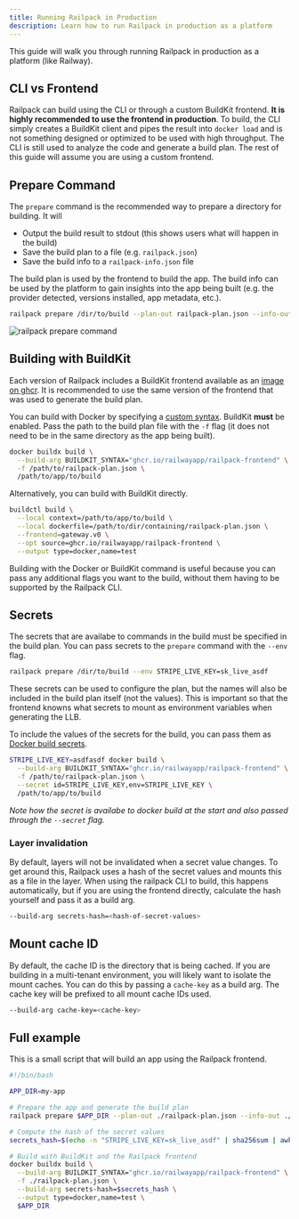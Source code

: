 ```yaml
---
title: Running Railpack in Production
description: Learn how to run Railpack in production as a platform
---
```


This guide will walk you through running Railpack in production as a platform
(like Railway).

## CLI vs Frontend

Railpack can build using the CLI or through a custom BuildKit frontend. **It is
highly recommended to use the frontend in production**. To build, the CLI simply
creates a BuildKit client and pipes the result into `docker load` and is not
something designed or optimized to be used with high throughput. The CLI is
still used to analyze the code and generate a build plan. The rest of this guide
will assume you are using a custom frontend.

## Prepare Command

The `prepare` command is the recommended way to prepare a directory for
building. It will

- Output the build result to stdout (this shows users what will happen in the
  build)
- Save the build plan to a file (e.g. `railpack.json`)
- Save the build info to a `railpack-info.json` file

The build plan is used by the frontend to build the app. The build info can be
used by the platform to gain insights into the app being built (e.g. the
provider detected, versions installed, app metadata, etc.).

```sh
railpack prepare /dir/to/build --plan-out railpack-plan.json --info-out railpack-info.json
```

![railpack prepare command](../images/railpack-prepare.png)

## Building with BuildKit

Each version of Railpack includes a BuildKit frontend available as an [image on
ghcr](https://github.com/railwayapp/railpack/pkgs/container/railpack-frontend).
It is recommended to use the same version of the frontend that was used to
generate the build plan.

You can build with Docker by specifying a [custom
syntax](https://docs.docker.com/build/buildkit/frontend/). BuildKit **must** be
enabled. Pass the path to the build plan file with the `-f` flag (it does not
need to be in the same directory as the app being built).

```sh
docker buildx build \
  --build-arg BUILDKIT_SYNTAX="ghcr.io/railwayapp/railpack-frontend" \
  -f /path/to/railpack-plan.json \
  /path/to/app/to/build
```

Alternatively, you can build with BuildKit directly.

```sh
buildctl build \
  --local context=/path/to/app/to/build \
  --local dockerfile=/path/to/dir/containing/railpack-plan.json \
  --frontend=gateway.v0 \
  --opt source=ghcr.io/railwayapp/railpack-frontend \
  --output type=docker,name=test
```

Building with the Docker or BuildKit command is useful because you can pass any
additional flags you want to the build, without them having to be supported by
the Railpack CLI.

## Secrets

The secrets that are availabe to commands in the build must be specified in the
build plan. You can pass secrets to the `prepare` command with the `--env` flag.

```sh
railpack prepare /dir/to/build --env STRIPE_LIVE_KEY=sk_live_asdf
```

These secrets can be used to configure the plan, but the names will also be
included in the build plan itself (not the values). This is important so that
the frontend knowns what secrets to mount as environment variables when
generating the LLB.

To include the values of the secrets for the build, you can pass them as [Docker
build secrets](https://docs.docker.com/build/building/secrets/).

```sh
STRIPE_LIVE_KEY=asdfasdf docker build \
  --build-arg BUILDKIT_SYNTAX="ghcr.io/railwayapp/railpack-frontend" \
  -f /path/to/railpack-plan.json \
  --secret id=STRIPE_LIVE_KEY,env=STRIPE_LIVE_KEY \
  /path/to/app/to/build
```

_Note how the secret is availabe to docker build at the start and also passed
through the `--secret` flag._

### Layer invalidation

By default, layers will not be invalidated when a secret value changes. To get
around this, Railpack uses a hash of the secret values and mounts this as a file
in the layer. When using the railpack CLI to build, this happens automatically,
but if you are using the frontend directly, calculate the hash yourself and pass
it as a build arg.

```sh
--build-arg secrets-hash=<hash-of-secret-values>
```

## Mount cache ID

By default, the cache ID is the directory that is being cached. If you are
building in a multi-tenant environment, you will likely want to isolate the
mount caches. You can do this by passing a `cache-key` as a build arg. The cache
key will be prefixed to all mount cache IDs used.

```sh
--build-arg cache-key=<cache-key>
```

## Full example

This is a small script that will build an app using the Railpack frontend.

```sh
#!/bin/bash

APP_DIR=my-app

# Prepare the app and generate the build plan
railpack prepare $APP_DIR --plan-out ./railpack-plan.json --info-out ./railpack-info.json

# Compute the hash of the secret values
secrets_hash=$(echo -n "STRIPE_LIVE_KEY=sk_live_asdf" | sha256sum | awk '{print $1}')

# Build with BuildKit and the Railpack frontend
docker buildx build \
  --build-arg BUILDKIT_SYNTAX="ghcr.io/railwayapp/railpack-frontend" \
  -f ./railpack-plan.json \
  --build-arg secrets-hash=$secrets_hash \
  --output type=docker,name=test \
  $APP_DIR
```

